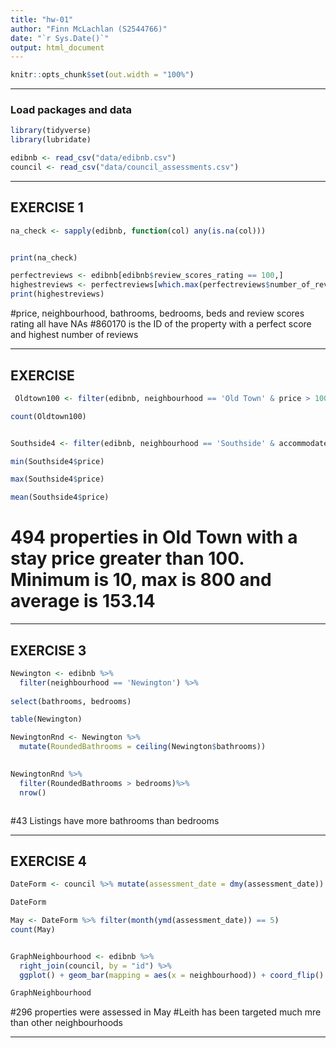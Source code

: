 ---
title: "hw-01"
author: "Finn McLachlan (S2544766)"
date: "`r Sys.Date()`"
output: html_document
---

```{r setup, include=FALSE}    
knitr::opts_chunk$set(out.width = "100%")
```


------------------------------------------------------------------------------

### Load packages and data

```{r load-packages, message=FALSE}
library(tidyverse)
library(lubridate)

edibnb <- read_csv("data/edibnb.csv")
council <- read_csv("data/council_assessments.csv")
```

------------------------------------------------------------------------------


## EXERCISE 1

```{r hw1-ex1}

na_check <- sapply(edibnb, function(col) any(is.na(col)))


print(na_check)

perfectreviews <- edibnb[edibnb$review_scores_rating == 100,]
highestreviews <- perfectreviews[which.max(perfectreviews$number_of_reviews),]
print(highestreviews)
```


#price, neighbourhood, bathrooms, bedrooms, beds and review scores rating all have NAs
#860170 is the ID of the property with a perfect score and highest number of reviews

------------------------------------------------------------------------------

## EXERCISE 

```{r hw1-ex2}
 Oldtown100 <- filter(edibnb, neighbourhood == 'Old Town' & price > 100)

count(Oldtown100)


Southside4 <- filter(edibnb, neighbourhood == 'Southside' & accommodates >= 4)

min(Southside4$price)

max(Southside4$price)

mean(Southside4$price)
```
# 494 properties in Old Town with a stay price greater than 100. Minimum is 10, max is 800 and average is 153.14



------------------------------------------------------------------------------

## EXERCISE 3

```{r hw1-ex3}
Newington <- edibnb %>%
  filter(neighbourhood == 'Newington') %>%
  
select(bathrooms, bedrooms)

table(Newington)

NewingtonRnd <- Newington %>%
  mutate(RoundedBathrooms = ceiling(Newington$bathrooms))
 

NewingtonRnd %>%
  filter(RoundedBathrooms > bedrooms)%>%
  nrow()



```


#43  Listings have more bathrooms than bedrooms



------------------------------------------------------------------------------

## EXERCISE 4

```{r hw1-ex4}
DateForm <- council %>% mutate(assessment_date = dmy(assessment_date)) 

DateForm

May <- DateForm %>% filter(month(ymd(assessment_date)) == 5) 
count(May)


GraphNeighbourhood <- edibnb %>%
  right_join(council, by = "id") %>%
  ggplot() + geom_bar(mapping = aes(x = neighbourhood)) + coord_flip() 

GraphNeighbourhood


```

#296 properties were assessed in May
#Leith has been targeted much mre than other neighbourhoods


------------------------------------------------------------------------------
